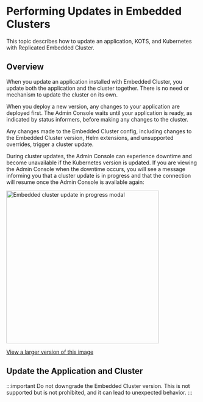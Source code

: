 
# Performing Updates in Embedded Clusters

This topic describes how to update an application, KOTS, and Kubernetes with Replicated Embedded Cluster.

## Overview

When you update an application installed with Embedded Cluster, you update both the application and the cluster together. There is no need or mechanism to update the cluster on its own.

When you deploy a new version, any changes to your application are deployed first. The Admin Console waits until your application is ready, as indicated by status informers, before making any changes to the cluster.

Any changes made to the Embedded Cluster config, including changes to the Embedded Cluster version, Helm extensions, and unsupported overrides, trigger a cluster update.

During cluster updates, the Admin Console can experience downtime and become unavailable if the Kubernetes version is updated. If you are viewing the Admin Console when the downtime occurs, you will see a message informing you that a cluster update is in progress and that the connection will resume once the Admin Console is available again:

<img alt="Embedded cluster update in progress modal" src="/images/embedded-cluster-update-in-progress.png" width="400px"/>

[View a larger version of this image](/images/embedded-cluster-update-in-progress.png)

## Update the Application and Cluster

:::important
Do not downgrade the Embedded Cluster version. This is not supported but is not prohibited, and it can lead to unexpected behavior.
:::

<AdminConsole/>